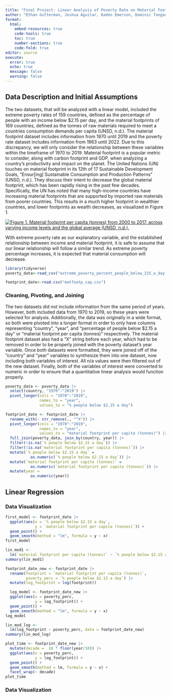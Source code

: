 ```yaml
---
title: "Final Project: Linear Analysis of Poverty Rate on Material Footprint per Capita"
author: "Ethan Gutterman, Joshua Aguilar, Kaden Emerson, Dominic Tangaan"
format: 
  html:
    embed-resources: true
    code-tools: true
    toc: true
    number-sections: true
    code-fold: true
editor: source
execute: 
  error: true
  echo: true
  message: false
  warning: false
---
```


## Data Description and Initial Assumptions

The two datasets, that will be analyzed with a linear model, included the extreme poverty rates of 159 countries, defined as the percentage of people with an income below \$2.15 per day, and the material footprints of 169 countries, defined as the tonnes of raw materials required to meet a countries consumption demands per capita (UNSD, n.d.). The material footprint dataset includes information from 1970 until 2019 and the poverty rate dataset includes information from 1963 until 2022. Due to this discrepancy, we will only consider the relationship between these variables within the timeframe of 1970 to 2019. Material footprint is a popular metric to consider, along with carbon footprint and GDP, when analyzing a country’s productivity and impact on the planet. The United Nations (UN) touches on material footprint in its 12th of 17 Sustainable Development Goals, “Ensur\[ing\] Sustainable Consumption and Production Patterns” (UNSD, n.d.). They discuss their intent to decrease the global material footprint, which has been rapidly rising in the past few decades. Specifically, the UN has noted that many high-income countries have increasing material footprints that are supported by imported raw materials from poorer countries. This results in a much higher footprint in wealthier countries, and lower footprints as wealth decreases, as visualized in Figure 1.

[![Figure 1. Material footprint per capita (tonnes) from 2000 to 2017, across varying income levels and the global average (UNSD, n.d.).](images/Screenshot%202024-05-27%20110017.png)](https://unstats.un.org/sdgs/report/2019/goal-12/#:~:text=%E2%80%9CMaterial%20footprint%E2%80%9D%20refers%20to%20the,the%20material%20needs%20of%20people.)

With extreme poverty rate as our explanatory variable, and the established relationship between income and material footprint, it is safe to assume that our linear relationship will follow a similar trend. As extreme poverty percentage increases, it is expected that material consumption will decrease.

```r
library(tidyverse)
poverty_data<-read_csv("extreme_poverty_percent_people_below_215_a_day.csv")

footprint_date<-read.csv("matfootp_cap.csv")

```

### Cleaning, Pivoting, and Joining

The two datasets did not include information from the same period of years. However, both included data from 1970 to 2019, so these years were selected for analysis. Additionally, the data was originally in a wide format, so both were pivoted into a longer format in order to only have columns representing “country”, “year”, and “percentage of people below \$2.15 a day” or “material footprint per capita (tonnes)” respectively. The material footprint dataset also had a “X” string before each year, which had to be removed in order to be properly joined with the poverty dataset’s year variable. Once both datasets were formatted, they were joined off of the “country” and “year” variables to synthesize them into one dataset, now including both variables of interest. All n/a values were then filtered out of the new dataset. Finally, both of the variables of interest were converted to numeric in order to ensure that a quantitative linear analysis would function properly.

```r
poverty_data <- poverty_data |>
  select(country, "1970":"2019") |>
  pivot_longer(cols = "1970":"2019",
               names_to = "year",
               values_to = "% people below $2.15 a day")
```

```r
footprint_date <- footprint_date |>
  rename_with(~ str_remove(., "^X")) |>
  pivot_longer(cols = "1970":"2019",
               names_to = "year",
               values_to = "material footprint per capita (tonnes)") |>
  full_join(poverty_data, join_by(country, year)) |>
  filter(!is.na(`% people below $2.15 a day`)) |>
  filter(!is.na(`material footprint per capita (tonnes)`)) |>
  mutate(`% people below $2.15 a day` =
           as.numeric(`% people below $2.15 a day`)) |>
  mutate(`material footprint per capita (tonnes)` =
           as.numeric(`material footprint per capita (tonnes)`)) |>
  mutate(year =
           as.numeric(year))
```

## Linear Regression

### Data Visualization

```r
first_model <- footprint_date |>
  ggplot(aes(x = `% people below $2.15 a day`, 
             y = `material footprint per capita (tonnes)`)) +
  geom_point() +
  geom_smooth(method = "lm", formula = y ~ x)
first_model

lin_mod1 <-
  lm(`material footprint per capita (tonnes)` ~ `% people below $2.15 a day`, data = footprint_date)
summary(lin_mod1)
```

```r
footprint_date_new <- footprint_date |>
  rename(footprint = `material footprint per capita (tonnes)`, 
         poverty_perc = `% people below $2.15 a day`) |>
  mutate(log_footprint = log(footprint))

  log_model <- footprint_date_new |>
  ggplot(aes(x = poverty_perc, 
             y = log_footprint)) +
  geom_point() +
  geom_smooth(method = "lm", formula = y ~ x)
log_model

lin_mod_log <-
  lm(log_footprint ~ poverty_perc, data = footprint_date_new)
summary(lin_mod_log)
```

```r
plot_time <- footprint_date_new |>
  mutate(decade =  10 * floor(year/10)) |>
  ggplot(aes(x = poverty_perc, 
             y = log_footprint)) +
  geom_point() +
  geom_smooth(method = lm, formula = y ~ x) +
  facet_wrap(~ decade)
plot_time
```

### Data Visualization
